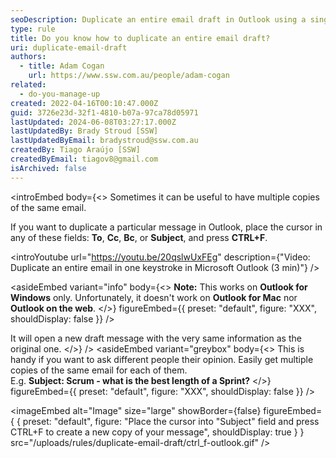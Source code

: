 ```yaml
---
seoDescription: Duplicate an entire email draft in Outlook using a single keystroke with CTRL+F.
type: rule
title: Do you know how to duplicate an entire email draft?
uri: duplicate-email-draft
authors:
  - title: Adam Cogan
    url: https://www.ssw.com.au/people/adam-cogan
related:
  - do-you-manage-up
created: 2022-04-16T00:10:47.000Z
guid: 3726e23d-32f1-4810-b07a-97ca78d05971
lastUpdated: 2024-06-08T03:27:17.000Z
lastUpdatedBy: Brady Stroud [SSW]
lastUpdatedByEmail: bradystroud@ssw.com.au
createdBy: Tiago Araújo [SSW]
createdByEmail: tiagov8@gmail.com
isArchived: false
---
```


<introEmbed
  body={<>
Sometimes it can be useful to have multiple copies of the same email.

If you want to duplicate a particular message in Outlook, place the cursor in any of these fields: **To**, **Cc**, **Bc**, or **Subject**, and press **CTRL+F**.

&lt;introYoutube url="https://youtu.be/20qslwUxFEg" description={"Video: Duplicate an entire email in one keystroke in Microsoft Outlook (3 min)"} /&gt;

<asideEmbed
  variant="info"
  body={<>
    **Note:** This works on **Outlook for Windows** only. Unfortunately, it doesn't work on **Outlook for Mac** nor **Outlook on the web**.
  </>}
  figureEmbed={{
    preset: "default",
    figure: "XXX",
    shouldDisplay: false
  }}
/>

It will open a new draft message with the very same information as the original one.
  </>}
/>
<asideEmbed
  variant="greybox"
  body={<>
    This is handy if you want to ask different people their opinion. Easily get multiple copies of the same email for each of them.\
E.g. **Subject: Scrum - what is the best length of a Sprint?**
  </>}
  figureEmbed={{
    preset: "default",
    figure: "XXX",
    shouldDisplay: false
  }}
/>


<imageEmbed
  alt="Image"
  size="large"
  showBorder={false}
  figureEmbed={ {
    preset: "default",
    figure: "Place the cursor into \"Subject\" field and press CTRL+F to create a new copy of your message",
    shouldDisplay: true
  } }
  src="/uploads/rules/duplicate-email-draft/ctrl_f-outlook.gif"
/>
